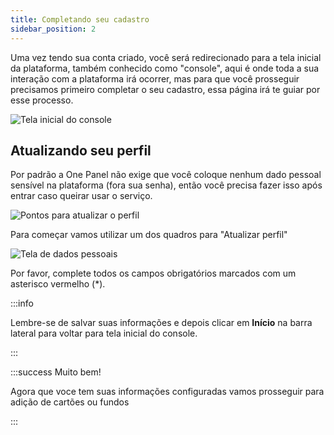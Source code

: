 ---
title: Completando seu cadastro
sidebar_position: 2
---

Uma vez tendo sua conta criado, você será redirecionado para a tela inicial da plataforma, também conhecido como "console", aqui é onde toda a sua interação com a plataforma irá ocorrer, mas para que você prosseguir precisamos primeiro completar o seu cadastro, essa página irá te guiar por esse processo.

![Tela inicial do console](../../../static/img/prints/console/console.png)

## Atualizando seu perfil

Por padrão a One Panel não exige que você coloque nenhum dado pessoal sensível na plataforma (fora sua senha), então você precisa fazer isso após entrar caso queirar usar o serviço.

![Pontos para atualizar o perfil](../../../static/img/prints/console/console_info.png)

Para começar vamos utilizar um dos quadros para "Atualizar perfil"

![Tela de dados pessoais](../../../static/img/prints/console/personal_info.png)

Por favor, complete todos os campos obrigatórios marcados com um asterisco vermelho (*).

:::info

Lembre-se de salvar suas informações e depois clicar em **Início** na barra lateral para voltar para tela inicial do console.

:::


:::success Muito bem!

Agora que voce tem suas informações configuradas vamos prosseguir para adição de cartões ou fundos 

:::


